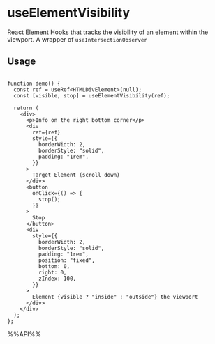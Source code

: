 # useElementVisibility

React Element Hooks that tracks the visibility of an element within the viewport. A wrapper of `useIntersectionObserver`


## Usage

```tsx live

function demo() {
  const ref = useRef<HTMLDivElement>(null);
  const [visible, stop] = useElementVisibility(ref);

  return (
    <div>
      <p>Info on the right bottom corner</p>
      <div
        ref={ref}
        style={{
          borderWidth: 2,
          borderStyle: "solid",
          padding: "1rem",
        }}
      >
        Target Element (scroll down)
      </div>
      <button
        onClick={() => {
          stop();
        }}
      >
        Stop
      </button>
      <div
        style={{
          borderWidth: 2,
          borderStyle: "solid",
          padding: "1rem",
          position: "fixed",
          bottom: 0,
          right: 0,
          zIndex: 100,
        }}
      >
        Element {visible ? "inside" : "outside"} the viewport
      </div>
    </div>
  );
};

```

%%API%%